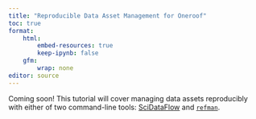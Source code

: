 ```yaml
---
title: "Reproducible Data Asset Management for Oneroof"
toc: true
format:
    html:
        embed-resources: true
        keep-ipynb: false
    gfm:
        wrap: none
editor: source
---
```


Coming soon! This tutorial will cover managing data assets reproducibly with either of two command-line tools: [SciDataFlow](https://github.com/vsbuffalo/scidataflow) and [`refman`](https://github.com/nrminor/refman).
